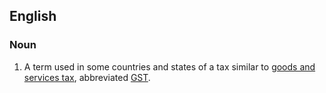==English==

===Noun===
{{en-noun|head=[[goods]] and [[sales]] [[tax]]|goods and sales taxes}}

# A term used in some countries and states of a tax similar to [[goods and services tax]], abbreviated [[GST]].